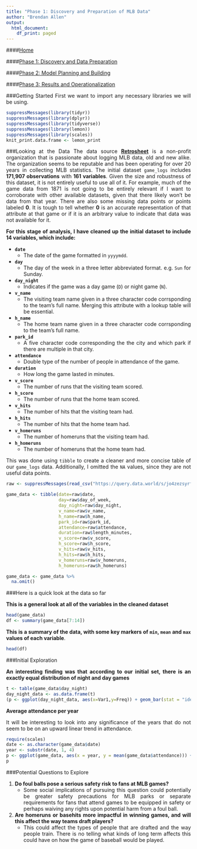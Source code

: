 ```yaml
---
title: "Phase 1: Discovery and Preparation of MLB Data"
author: "Brendan Allen"
output:
  html_document:
    df_print: paged
---
```


<style>
body {
text-align: justify}
</style>


####[Home](https://ballen2024.github.io/DataScience/index.html)

####[Phase 1: Discovery and Data Preparation](https://ballen2024.github.io/DataScience/deliverable1.html)

####[Phase 2: Model Planning and Building](https://ballen2024.github.io/DataScience/deliverable2.html)

####[Phase 3: Results and Operationalization](https://ballen2024.github.io/DataScience/deliverable3.html)

###Getting Started
First we want to import any necessary libraries we will be using. 

```r
suppressMessages(library(tidyr))
suppressMessages(library(dplyr))
suppressMessages(library(tidyverse))
suppressMessages(library(lemon))
suppressMessages(library(scales))
knit_print.data.frame <- lemon_print
```

###Looking at the Data
The data source [**Retrosheet**](https://www.retrosheet.org/) is a non-profit organization that is passionate about logging MLB data, old and new alike. The organization seems to be reputable and has been operating for over 20 years in collecting MLB statistics. The initial dataset `game_logs` includes **171,907 observations** with **161 variables**. Given the size and robustness of this dataset, it is not entirely useful to use all of it. For example, much of the game data from 1871 is not going to be entirely relevant if I want to corroborate with other available datasets, given that there likely won't be data from that year. There are also some missing data points or points labeled **0**. It is tough to tell whether **0** is an accurate representation of that attribute at that game or if it is an arbitrary value to indicate that data was not available for it.

**For this stage of analysis, I have cleaned up the initial dataset to include 14 variables, which include:**

* __`date`__
    + The date of the game formatted in `yyyymdd`.
* __`day`__
    + The day of the week in a three letter abbreviated format. e.g. `Sun` for Sunday.
* __`day_night`__
    + Indicates if the game was a day game (`D`) or night game (`N`).
* __`v_name`__
    + The visiting team name given in a three character code corrsponding to the team's full name. Merging this attribute with a lookup table will be essential.
* __`h_name`__
    + The home team name given in a three character code corrsponding to the team's full name.
* __`park_id`__
    + A five character code corresponding the the city and which park if there are multiple in that city.
* __`attendance`__
    + Double type of the number of people in attendance of the game.
* __`duration`__
    + How long the game lasted in minutes.
* __`v_score`__
    + The number of runs that the visiting team scored.
* __`h_score`__
    + The number of runs that the home team scored.
* __`v_hits`__
    + The number of hits that the visiting team had.
* __`h_hits`__
    + The number of hits that the home team had.
* __`v_homeruns`__
    + The number of homeruns that the visiting team had.
* __`h_homeruns`__
    + The number of homeruns that the home team had.

This was done using `tibble` to create a cleaner and more concise table of our `game_logs` data. Additionally, I omitted the `NA` values, since they are not useful data points.
```r
raw <- suppressMessages(read_csv("https://query.data.world/s/jo4zezsyrfp3rnutrsmjk7nzw75npd"))

game_data <- tibble(date=raw$date, 
                    day=raw$day_of_week, 
                    day_night=raw$day_night, 
                    v_name=raw$v_name, 
                    h_name=raw$h_name,
                    park_id=raw$park_id,
                    attendance=raw$attendance,
                    duration=raw$length_minutes,
                    v_score=raw$v_score,
                    h_score=raw$h_score,
                    v_hits=raw$v_hits,
                    h_hits=raw$h_hits,
                    v_homeruns=raw$v_homeruns,
                    h_homeruns=raw$h_homeruns)

game_data <- game_data %>%
  na.omit()
```

###Here is a quick look at the data so far

**This is a general look at all of the variables in the cleaned dataset**
```r
head(game_data)
df <- summary(game_data[7:14])
```

**This is a summary of the data, with some key markers of `min`, `mean` and `max` values of each variable**.
```r
head(df)
```

###Initial Exploration

**An interesting finding was that according to our initial set, there is an exactly equal distribution of night and day games**

```r
t <- table(game_data$day_night)
day_night_data <- as.data.frame(t)
(p <- ggplot(day_night_data, aes(x=Var1,y=Freq)) + geom_bar(stat = "identity", fill="steelblue3") + geom_text(aes(label= paste("Count = ", day_night_data$Freq)), vjust=1.6, color="white", size=4) + labs(x = "Game Time (Day/Night)",y="Number of Games",title="Frequency of Day/Night Games from 1871-2016"))
```

**Average attendance per year**

It will be interesting to look into any significance of the years that do not seem to be on an upward linear trend in attendance.

```r
require(scales)
date <- as.character(game_data$date)
year <- substr(date, 1, 4)
p <- ggplot(game_data, aes(x = year, y = mean(game_data$attendance))) + geom_bar(stat="identity", fill="steelblue3") + theme(axis.text.x = element_text(angle=45, hjust=1)) + labs(y="Average Attendance",x="Year") + scale_x_discrete(breaks =  seq(1871, 2016, 5)) + scale_y_continuous(labels = scales::comma)
p
```

###Potential Questions to Explore

1. __Do foul balls pose a serious safety risk to fans at MLB games?__
    + Some social implications of pursuing this question could potentially be greater safety precautions for MLB parks or separate requirements for fans that attend games to be equipped in safety or perhaps waiving any rights upon potential harm from a foul ball.

2. __Are homeruns or basehits more impactful in winning games, and will this affect the way teams draft players?__
    + This could affect the types of people that are drafted and the way people train. There is no telling what kinds of long term affects this could have on how the game of baseball would be played.
